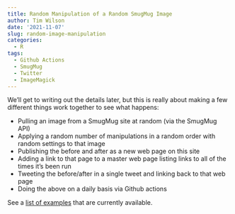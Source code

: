 ```yaml
---
title: Random Manipulation of a Random SmugMug Image
author: Tim Wilson
date: '2021-11-07'
slug: random-image-manipulation
categories:
  - R
tags:
  - Github Actions
  - SmugMug
  - Twitter
  - ImageMagick
---
```


We'll get to writing out the details later, but this is really about making a few different things work together to see what happens:

* Pulling an image from a SmugMug site at random (via the SmugMug API)
* Applying a random number of manipulations in a random order with random settings to that image
* Publishing the before and after as a new web page on this site
* Adding a link to that page to a master web page listing links to all of the times it's been run
* Tweeting the before/after in a single tweet and linking back to that web page
* Doing the above on a daily basis via Github actions

See a [list of examples](/imgrandomize/) that are currently available.